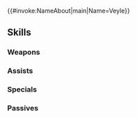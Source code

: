 {{#invoke:NameAbout|main|Name=Veyle}}{{HeroPage Tabs}}
{{Hero Infobox
|Name=Veyle
|Title=Fell Successor
|WeaponType=Colorless Tome
|MoveType=Infantry
|Origin=Fire Emblem Engage
|Gender=Female
|actorEN=Megan Taylor Harvey
|actorJP=上田麗奈
|artist=さとうぽて
|additionDate=May 7, 2024
|releaseDate=May 8, 2024
|poolDate=June 7, 2024
|poolRarities=5
|cv1=14
|cv2=900200
|TagID=闇ヴェイル
|InternalID=1092
|Properties=hat,fallen,notRandomized
|description=Daughter of the Fell Dragon. Full of destructive urges, she wishes to excel her siblings to be the sole successor to their father's power. Appears in Fire Emblem Engage.
}}
{{Stats Page
|Lv1HP=18|Lv1ATK=17|Lv1SPD=3|Lv1DEF=6|Lv1RES=8
|GRHP=50|GRATK=70|GRSPD=30|GRDEF=60|GRRES=90
}}
==Skills==
===Weapons===
{{Weapons Table
|weapon1=Stone
|weapon1Default=1
|weapon1Unlock=1
|weapon2=Elstone
|weapon2Default=2
|weapon2Unlock=2
|weapon3=Atlas (weapon)
|weapon3Default=4
|weapon3Unlock=3
|weapon4=Fell Child's Might
|weapon4Default=5
|weapon4Unlock=5
}}
===Assists===
{{Assists Table}}
===Specials===
{{Specials Table
|special1=Chilling Wind
|special1Default=4
|special1Unlock=3
|special2=Iceberg
|special2Unlock=4
}}
===Passives===
{{Passives Table
|passiveA1=Still Water 1
|passiveA2=Still Water 2
|passiveA3=Still Water 3
|passiveA4=Crystalline Water
|passiveA1Unlock=2
|passiveA2Unlock=3
|passiveA3Unlock=4
|passiveA4Unlock=5
|passiveB1=Atk/Res Tempo 1
|passiveB2=Atk/Res Tempo 2
|passiveB3=Atk/Res Tempo 3
|passiveB4=Atk/Res Tempo 4
|passiveB1Unlock=2
|passiveB2Unlock=3
|passiveB3Unlock=4
|passiveB4Unlock=5
|passiveC1=Fell Successor
|passiveC1Unlock=5
}}
{{Heroes Navbox}}